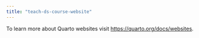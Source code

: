 ```yaml
---
title: "teach-ds-course-website"
---
```



To learn more about Quarto websites visit <https://quarto.org/docs/websites>.
